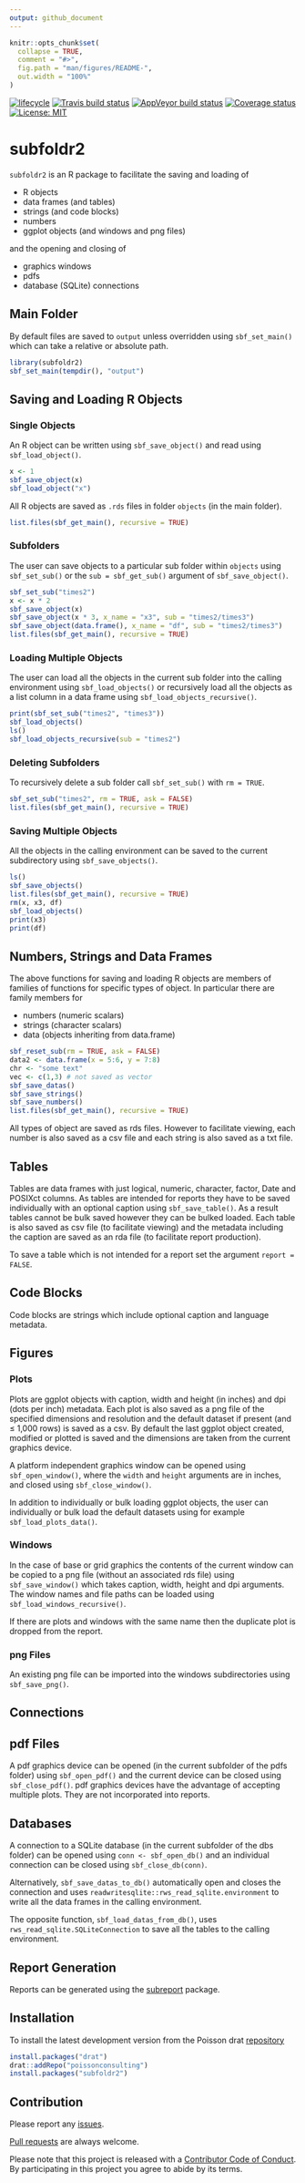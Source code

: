 ```yaml
---
output: github_document
---
```


<!-- README.md is generated from README.Rmd. Please edit that file -->

```r
knitr::opts_chunk$set(
  collapse = TRUE,
  comment = "#>",
  fig.path = "man/figures/README-",
  out.width = "100%"
)
```

[![lifecycle](https://img.shields.io/badge/lifecycle-maturing-blue.svg)](https://www.tidyverse.org/lifecycle/#maturing)
[![Travis build status](https://travis-ci.org/poissonconsulting/subfoldr2.svg?branch=master)](https://travis-ci.org/poissonconsulting/subfoldr2)
[![AppVeyor build status](https://ci.appveyor.com/api/projects/status/github/poissonconsulting/subfoldr2?branch=master&svg=true)](https://ci.appveyor.com/project/poissonconsulting/subfoldr2)
[![Coverage status](https://codecov.io/gh/poissonconsulting/subfoldr2/branch/master/graph/badge.svg)](https://codecov.io/github/poissonconsulting/subfoldr2?branch=master)
[![License: MIT](https://img.shields.io/badge/License-MIT-green.svg)](https://opensource.org/licenses/MIT)

# subfoldr2

`subfoldr2` is an R package to facilitate the saving and loading of 

- R objects
- data frames (and tables)
- strings (and code blocks)
- numbers
- ggplot objects (and windows and png files)

and the opening and closing of

- graphics windows
- pdfs
- database (SQLite) connections

## Main Folder

By default files are saved to `output` unless overridden using `sbf_set_main()`
which can take a relative or absolute path.
```r
library(subfoldr2)
sbf_set_main(tempdir(), "output")
```

## Saving and Loading R Objects

### Single Objects

An R object can be written using `sbf_save_object()` and read using `sbf_load_object()`.
```r
x <- 1
sbf_save_object(x)
sbf_load_object("x")
```
All R objects are saved as `.rds` files in folder `objects` (in the main folder).
```r
list.files(sbf_get_main(), recursive = TRUE)
```

### Subfolders

The user can save objects to a particular sub folder within `objects` using `sbf_set_sub()`
or the `sub = sbf_get_sub()` argument of `sbf_save_object()`.
```r
sbf_set_sub("times2")
x <- x * 2
sbf_save_object(x)
sbf_save_object(x * 3, x_name = "x3", sub = "times2/times3")
sbf_save_object(data.frame(), x_name = "df", sub = "times2/times3")
list.files(sbf_get_main(), recursive = TRUE)
```

### Loading Multiple Objects

The user can load all the objects in the current sub folder into the calling environment 
using `sbf_load_objects()` or recursively load all the objects as a list column in a data frame
using `sbf_load_objects_recursive()`.
```r
print(sbf_set_sub("times2", "times3"))
sbf_load_objects()
ls()
sbf_load_objects_recursive(sub = "times2")
```

### Deleting Subfolders

To recursively delete a sub folder call `sbf_set_sub()` with `rm = TRUE`.
```r
sbf_set_sub("times2", rm = TRUE, ask = FALSE)
list.files(sbf_get_main(), recursive = TRUE)
```

### Saving Multiple Objects

All the objects in the calling environment can be saved to the current subdirectory using `sbf_save_objects()`.
```r
ls()
sbf_save_objects()
list.files(sbf_get_main(), recursive = TRUE)
rm(x, x3, df)
sbf_load_objects()
print(x3)
print(df)
```

## Numbers, Strings and Data Frames

The above functions for saving and loading R objects are members of families of functions
for specific types of object.
In particular there are family members for

- numbers (numeric scalars)
- strings (character scalars)
- data (objects inheriting from data.frame)

```r
sbf_reset_sub(rm = TRUE, ask = FALSE)
data2 <- data.frame(x = 5:6, y = 7:8)
chr <- "some text"
vec <- c(1,3) # not saved as vector
sbf_save_datas()
sbf_save_strings()
sbf_save_numbers()
list.files(sbf_get_main(), recursive = TRUE)
```

All types of object are saved as rds files. 
However to facilitate viewing, each number is also saved as a csv file and each string is also saved as a txt file.

## Tables

Tables are data frames with just logical, numeric, character, factor, Date and POSIXct columns.
As tables are intended for reports they have to be saved individually with an optional caption using `sbf_save_table()`.
As a result tables cannot be bulk saved however they can be bulked loaded.
Each table is also saved as csv file (to facilitate viewing) and the metadata including the caption are saved as an rda file (to facilitate report production).

To save a table which is not intended for a report set the argument `report = FALSE`.

## Code Blocks

Code blocks are strings which include optional caption and language metadata.

## Figures

### Plots

Plots are ggplot objects with caption, width and height (in inches) and dpi (dots per inch) metadata.
Each plot is also saved as a png file of the specified dimensions and resolution and the default dataset if present (and $\leq$ 1,000 rows) is saved as a csv.
By default the last ggplot object created, modified or plotted is saved and the dimensions are taken from the current graphics device.

A platform independent graphics window can be opened using `sbf_open_window()`, where the `width` and `height` arguments are in inches,
and closed using `sbf_close_window()`.

In addition to individually or bulk loading ggplot objects, the user can individually or bulk load the default datasets
using for example `sbf_load_plots_data()`.

### Windows

In the case of base or grid graphics the contents of the current window can be copied to a png file (without an associated rds file) using `sbf_save_window()` which takes caption, width, height and dpi arguments.
The window names and file paths can be loaded using `sbf_load_windows_recursive()`.

If there are plots and windows with the same name then the duplicate plot is dropped from the report.

### png Files

An existing png file can be imported into the windows subdirectories using `sbf_save_png()`.

## Connections

## pdf Files

A pdf graphics device can be opened (in the current subfolder of the pdfs folder) using `sbf_open_pdf()`
and the current device can be closed using `sbf_close_pdf()`.
pdf graphics devices have the advantage of accepting multiple plots.
They are not incorporated into reports.

## Databases

A connection to a SQLite database (in the current subfolder of the dbs folder) can be opened using `conn <- sbf_open_db()` and an individual connection can be closed using `sbf_close_db(conn)`.

Alternatively, `sbf_save_datas_to_db()` automatically open and closes the connection and uses `readwritesqlite::rws_read_sqlite.environment` to write all the data frames in the calling environment.

The opposite function, `sbf_load_datas_from_db()`, uses `rws_read_sqlite.SQLiteConnection` to save all the tables to the calling environment.

## Report Generation

Reports can be generated using the [subreport](https://github.com/poissonconsulting/subreport) package.

## Installation

To install the latest development version from the Poisson drat [repository](https://github.com/poissonconsulting/drat)
``` r
install.packages("drat")
drat::addRepo("poissonconsulting")
install.packages("subfoldr2")
```

## Contribution

Please report any [issues](https://github.com/poissonconsulting/subfoldr2/issues).

[Pull requests](https://github.com/poissonconsulting/subfoldr2/pulls) are always welcome.

Please note that this project is released with a [Contributor Code of Conduct](CONDUCT.md). 
By participating in this project you agree to abide by its terms.

